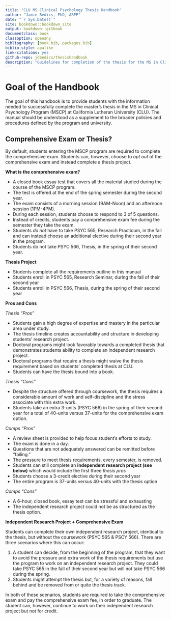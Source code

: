 ```yaml
--- 
title: "CLU MS Clinical Psychology Thesis Handbook"
author: "Jamie Bedics, PhD, ABPP"
date: "`r Sys.Date()`"
site: bookdown::bookdown_site
output: bookdown::gitbook
documentclass: book
classoption: openany
bibliography: [book.bib, packages.bib]
biblio-style: apalike
link-citations: yes
github-repo: jdbedics/thesishandbook
description: "Guidelines for completion of the thesis for the MS in Clinical Psychology Program at CLU."
---
```


# Goal of the Handbook

The goal of this handbook is to provide students with the information needed to successfully complete the master's thesis in the MS in Clinical Psychology Program (MSCP) at California Lutheran University (CLU).  The manual should be understood as a supplement to the broader policies and procedures defined by the program and university. 


## Comprehensive Exam or Thesis?

By default, students entering the MSCP program are required to complete the comprehensive exam.  Students can, however, choose to _opt out_ of the comprehensive exam and instead complete a thesis project.

**What is the comprehensive exam?**

  * A closed book essay test that covers all the material studied during the course 
      of the MSCP program.  
  * The test is offered at the end of the spring semester during the second year. 
  * The exam consists of a morning session (9AM-Noon) and an afternoon session (1PM-4PM).
  * During each session, students choose to respond to 3 of 5 questions.
  * Instead of credits, students pay a comprehensive exam fee during the semester they 
      take the exam.
  * Students *do not* have to take PSYC 565, Research Practicum, in the fall and can instead choose an 
      additional elective during their second year in the program.
  * Students do not take PSYC 566, Thesis, in the spring of their second year. 


**Thesis Project**

  * Students complete all the requirements outline in this manual
  * Students enroll in PSYC 565, Research Seminar, during the fall of their second year
  * Students enroll in PSYC 566, Thesis, during the spring of their second year

**Pros and Cons**

*Thesis "Pros"*
  
  * Students gain a high degree of expertise and mastery in the particular area under study.
  * The thesis timeline creates accountability and structure in developing students' research project.
  * Doctoral programs might look favorably towards a completed thesis that demonstrates students ability to complete an independent research project.
  * Doctoral programs that require a thesis might waive the thesis requirement based on students' completed thesis at CLU.
  * Students can have the thesis bound into a book.

*Thesis "Cons"*
  
  * Despite the structure offered through coursework, the thesis requires a considerable amount of work and self-discipline and the stress associate with this extra work.
  * Students take an extra 3-units (PSYC 566) in the spring of their second year for a total of 40-units versus 37-units for the comprehensive exam option. 
  
*Comps "Pros"*
  
  * A review sheet is provided to help focus student's efforts to study.
  * The exam is done in a day.
  * Questions that are not adequately answered can be remitted before "failing."
  * The pressure to meet thesis requirements, every semester, is removed.
  * Students can still complete an **independent research project (see below)** which would include the first three *thesis pros*
  * Students choose a 3-credit elective during their second year
  * The entire program is 37-units versus 40-units with the thesis option
  
*Comps "Cons"*
 
  * A 6-hour, closed book, essay test can be stressful and exhausting
  * The independent research project could not be as structured as the thesis option.
  

**Independent Research Project + Comprehensive Exam** 

Students can complete their own independent research project, identical to the thesis, but without the coursework (PSYC 565 & PSCY 566).  There are three scenarios where this can occur:

  1. A student can decide, from the beginning of the program, that they want to avoid the pressure and extra work of the thesis requirements but use the program to work on an independent research project.  They could take PSYC 565 in the fall of their second year but will not take PSYC 566 during the spring.
  2. Students might attempt the thesis but, for a variety of reasons, fall behind and be removed from or quite the thesis track.
    
In both of these scenarios, students are required to take the comprehensive exam and pay the comprehensive exam fee, in order to graduate.  The student can, however, continue to work on their independent research project but not for credit.

